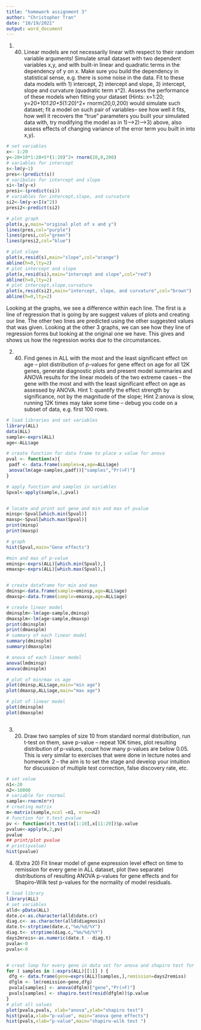 ---
title: "homework assignment 3"
author: "Christopher Tran"
date: "10/19/2021"
output: word_document
---
1. (40) Linear models are not necessarily linear with respect to their random variable arguments! Simulate small dataset with two dependent variables x,y, and with built-in linear and quadratic terms in the dependency of y on x. Make sure you build the dependency in statistical sense, e.g. there is some noise in the data. Fit to these data models with 1) intercept, 2) intercept and slope, 3) intercept, slope and curvature (quadratic term x^2). Assess the performance of these models when fitting your dataset (Hints: x=1:20; y=20+10*1:20+5*(1:20)^2+ rnorm(20,0,200) would simulate such dataset; fit a model on such pair of variables– see how well it fits, how well it recovers the "true" parameters you built your simulated data with, try modifying the model as in 1)-->2)-->3) above, also assess effects of changing variance of the error term you built in into x,y).

```{r 1) intercept, 2) intercept and slope, 3) intercept, slope and curvature (quadratic term x^2)}
# set variables
x<- 1:20
y<-20+10*1:20+5*(1:20)^2+ rnorm(20,0,200)
# variables for intercept
s<-lm(y~1)
pres<-(predict(s))
# varibales for intercept and slope
si<-lm(y~x)
presi<-(predict(si))
# variables for intercept,slope, and curvature
si2<-lm(y~x+I(x^2))
presi2<-predict(si2)

# plot graph
plot(x,y,main="original plot of x and y")
lines(pres,col="purple")
lines(presi,col="green")
lines(presi2,col="blue")

# plot slope
plot(x,resid(s),main="slope",col="orange")
abline(h=0,lty=2)
# plot intercept and slope
plot(x,resid(si),main="intercept and slope",col="red")
abline(h=0,lty=2)
# plot intercept,slope,curvature
plot(x,resid(si2),main="intercept, slope, and curvature",col="brown")
abline(h=0,lty=2)


```
Looking at the graphs, we see a difference within each line. The first is a line of regression that is going by are suggest values of plots and creating our line. The other two lines are predicted using the other suggested values that was given. Looking at the other 3 graphs, we can see how they line of regression forms but looking at the original one we have. This gives and shows us how the regression works due to the circumstances. 

2. (40) Find genes in ALL with the most and the least significant effect on age – plot distribution of p-values for gene effect on age for all 12K genes, generate diagnostic plots and present model summaries and ANOVA results for the linear models of the two extreme cases – the gene with the most and with the least significant effect on age as assessed by ANOVA. Hint 1: quantify the effect strength by significance, not by the magnitude of the slope; Hint 2:anova is slow, running 12K times may take some time – debug you code on a subset of data, e.g. first 100 rows.
```{r plot distribution of p-values for gene effect on age for all 12K genes, generate diagnostic plots and present model summaries and ANOVA results for the linear models of the two extreme cases – the gene with the most and with the least significant effect on age as assessed by ANOVA}
# load libraries and set variables
library(ALL)
data(ALL)
sample<-exprs(ALL)
age<-ALL$age

# create function for data frame to place x value for anova
pval <- function(x){
 padf <- data.frame(samples=x,age=ALL$age)
 anova(lm(age~samples,padf))["samples","Pr(>F)"]
}

# apply function and samples in variables
Spval<-apply(sample,1,pval)


# locate and print out gene and min and max of pvalue
minsp<-Spval[which.min(Spval)]
maxsp<-Spval[which.max(Spval)]
print(minsp)
print(maxsp)

# graph
hist(Spval,main="Gene effects")

#min and max of p-value
eminsp<-exprs(ALL)[which.min(Spval),]
emaxsp<-exprs(ALL)[which.max(Spval),]


# create dataframe for min and max
dminsp<-data.frame(sample=eminsp,age=ALL$age)
dmaxsp<-data.frame(sample=emaxsp,age=ALL$age)

# create linear model
dminsplm<-lm(age~sample,dminsp)
dmaxsplm<-lm(age~sample,dmaxsp)
print(dminsplm)
print(dmaxsplm)
# summary of each linear model
summary(dminsplm)
summary(dmaxsplm)

# anova of each linear model
anova(lmdminsp)
anova(dminsplm)

# plot of min/max vs age
plot(dminsp,ALL$age,main="min age")
plot(dmaxsp,ALL$age,main="max age")

# plot of linear model
plot(dminsplm)
plot(dmaxsplm)



```

3. (20) Draw two samples of size 10 from standard normal distribution, run t-test on them, save p-value – repeat 10K times, plot resulting distribution of p-values, count how many p-values are below 0.05. This is very similar to exercises that were done in lecture notes and homework 2 – the aim is to set the stage and develop your intuition for discussion of multiple test correction, false discovery rate, etc.

```{r }
# set value
n1<-20
n2<-10000
# variable for rnormal
sample<-rnorm(n*r)
# creating matrix
m<-matrix(sample,ncol =n1, nrow=n2)
# function for t.test pvalue
pv <- function(x)t.test(x[1:10],x[11:20])$p.value
pvalue<-apply(m,2,pv)
pvalue
## print/plot pvalue
# print(pvalue)
hist(pvalue)
```


4. (Extra 20) Fit linear model of gene expression level effect on time to remission for every gene in ALL dataset, plot (two separate) distributions of resulting ANOVA p-values for gene effects and for Shapiro-Wilk test p-values for the normality of model residuals.

```{r }
# load library
library(ALL)
# set variables
alld<-pData(ALL)
date.c<-as.character(alld$date.cr)
diag.c<- as.character(alld$diagnosis)
date.t<-strptime(date.c,"%m/%d/%Y")
diag.t<- strptime(diag.c,"%m/%d/%Y")
days2mreis<-as.numeric(date.t - diag.t)
pvala<-0
pvals<-0


# creat loop for every gene in data set for anova and shapiro test for pvalue
for ( samples in 1:exprs(ALL)[[1]] ) { 
 dfg <- data.frame(gene=exprs(ALL)[samples,],remission=days2remiss)
 dfglm <- lm(remission~gene,dfg) 
 pvala[samples] <- anova(dfglm)["gene","Pr(>F)"] 
 pvals[samples] <- shapiro.test(resid(dfglm))$p.value
}
# plot all values
plot(pvala,pvals, xlab="anova",ylab="shapiro test")
hist(pvala,xlab="p-value", main="anova gene effects")
hist(pvals,xlab="p-value",main="shapiro-wilk test ")


```

